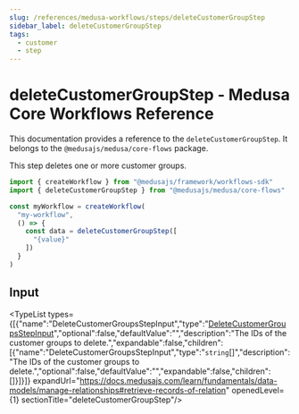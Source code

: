 ```yaml
---
slug: /references/medusa-workflows/steps/deleteCustomerGroupStep
sidebar_label: deleteCustomerGroupStep
tags:
  - customer
  - step
---
```



# deleteCustomerGroupStep - Medusa Core Workflows Reference

This documentation provides a reference to the `deleteCustomerGroupStep`. It belongs to the `@medusajs/medusa/core-flows` package.

This step deletes one or more customer groups.

```ts title="src/workflows/my-workflow.ts"
import { createWorkflow } from "@medusajs/framework/workflows-sdk"
import { deleteCustomerGroupStep } from "@medusajs/medusa/core-flows"

const myWorkflow = createWorkflow(
  "my-workflow",
  () => {
    const data = deleteCustomerGroupStep([
      "{value}"
    ])
  }
)
```
  

## Input

<TypeList types={[{"name":"DeleteCustomerGroupsStepInput","type":"[DeleteCustomerGroupsStepInput](../../../../types/core_flows.DeleteCustomerGroupsStepInput/page.mdx)","optional":false,"defaultValue":"","description":"The IDs of the customer groups to delete.","expandable":false,"children":[{"name":"DeleteCustomerGroupsStepInput","type":"`string`[]","description":"The IDs of the customer groups to delete.","optional":false,"defaultValue":"","expandable":false,"children":[]}]}]} expandUrl="https://docs.medusajs.com/learn/fundamentals/data-models/manage-relationships#retrieve-records-of-relation" openedLevel={1} sectionTitle="deleteCustomerGroupStep"/>
